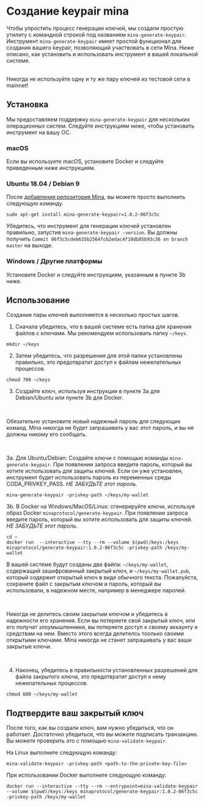 

# Создание keypair mina

Чтобы упростить процесс генерации ключей, мы создали простую утилиту с командной строкой под названием `mina-generate-keypair`. Инструмент `mina-generate-keypair` имеет простой функционал для создания вашего keypair, позволяющий участвовать в сети Mina. Ниже описано, как установить и использовать инструмент в вашей локальной системе.

<br/>

<Alert kind="warning">
Никогда не используйте одну и ту же пару ключей из тестовой сети в mainnet!
</Alert>

## Установка

Мы предоставляем поддержку `mina-generate-keypair` для нескольких операционных систем. Следуйте инструкциям ниже, чтобы установить инструмент на вашу OC.

### macOS

Если вы используете macOS, установите Docker и следуйте приведенным ниже инструкциям.

### Ubuntu 18.04 / Debian 9

После [добавления репозитория Mina](/docs/getting-started#ubuntu-1804--debian-9), вы можете просто выполнить следующую команду.

```
sudo apt-get install mina-generate-keypair=1.0.2-06f3c5c
```

Убедитесь, что инструмент для генерации ключей установлен правильно, запустив `mina-generate-keypair -version`. Вы должны получить `Commit 06f3c5cdeb635b2564fcb2edac4f10db85b93c36 on branch master` на выходе.

### Windows / Другие платформы

Установите Docker и следуйте инструкциям, указанным в пункте 3b ниже.

## Использование

Создание пары ключей выполняется в несколько простых шагов.

1. Сначала убедитесь, что в вашей системе есть папка для хранения файлов с ключами. Мы рекомендуем использовать папку `~/keys`.

```
mkdir ~/keys
```

2. Затем убедитесь, что разрешения для этой папки установлены правильно, это предотвратит доступ к файлам нежелательных процессов.

```
chmod 700 ~/keys
```

3. Создайте ключ, используя инструкции в пункте 3a для Debian/Ubuntu или пункте 3b для Docker.

<br />

<Alert kind="warning">

Обязательно установите новый надежный пароль для следующих команд. Mina никогда не будет запрашивать у вас этот пароль, и вы не должны никому его сообщать.

</Alert>

<br />


3a. Для Ubuntu/Debian: Создайте ключи с помощью команды `mina-generate-keypair`. При появлении запроса введите пароль, который вы хотите использовать для защиты ключей. Если он уже установлен, инструмент будет использовать пароль из переменных среды CODA_PRIVKEY_PASS. <em>НЕ ЗАБУДЬТЕ этот пароль.</em>

```
mina-generate-keypair -privkey-path ~/keys/my-wallet
```

3b. В Docker на Windows/MacOS/Linux: сгенерируйте ключи, используя образ Docker `minaprotocol/generate-keypair`. При появлении запроса введите пароль, который вы хотите использовать для защиты ключей. <em>НЕ ЗАБУДЬТЕ этот пароль.</em>

```
cd ~
docker run  --interactive --tty --rm --volume $(pwd)/keys:/keys minaprotocol/generate-keypair:1.0.2-06f3c5c -privkey-path /keys/my-wallet
```

В вашей системе будут созданы два файла: `~/keys/my-wallet`, содержащий зашифрованный закрытый ключ, и `~/keys/my-wallet.pub`, который содержит открытый ключ в виде обычного текста. Пожалуйста, сохраните файл с закрытым ключом и пароль, который вы использовали, в надежном месте, например в менеджере паролей.

<br />

<Alert kind="warning">

Никогда не делитесь своим закрытым ключом и убедитесь в надежности его хранения. Если вы потеряете свой закрытый ключ, или его получат злоумышленники, вы потеряете доступ к своему аккаунту и средствам на нем. Вместо этого всегда делителсь тоолько своими открытыми ключами. Mina никогда не станет запрашивать у вас ваши закрытые ключи.

</Alert>

<br />

4. Наконец, убедитесь в правильности установленных разрешений для файла закрытого ключа, это предотвратит доступ к нему нежелательных процессов.

```
chmod 600 ~/keys/my-wallet
```

## Подтвердите ваш закрытый ключ

После того, как вы создали ключ, вам нужно убедиться, что он работает. Достаточно убедиться, что вы можете подписать транзакцию. Вы можете проверить это с помощью `mina-validate-keypair`.

На Linux выполните следующую команду:

```
mina-validate-keypair -privkey-path <path-to-the-private-key-file>
```

При использовании Docker выполните следующую команду:

```
docker run --interactive --tty --rm --entrypoint=mina-validate-keypair --volume $(pwd)/keys:/keys minaprotocol/generate-keypair:1.0.2-06f3c5c -privkey-path /keys/my-wallet
```

